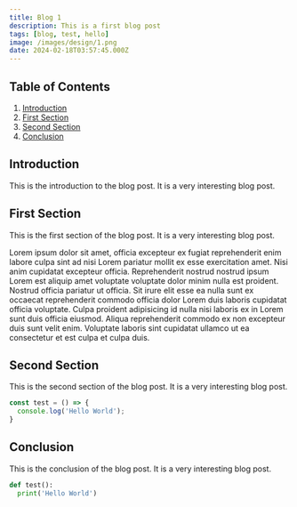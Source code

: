 ```yaml
---
title: Blog 1
description: This is a first blog post
tags: [blog, test, hello]
image: /images/design/1.png
date: 2024-02-18T03:57:45.000Z
---
```


## Table of Contents 
1. [Introduction](#introduction)
2. [First Section](#first-section)
3. [Second Section](#second-section)
4. [Conclusion](#conclusion)

## Introduction
This is the introduction to the blog post. It is a very interesting blog post.

## First Section
This is the first section of the blog post. It is a very interesting blog post.

Lorem ipsum dolor sit amet, officia excepteur ex fugiat reprehenderit enim labore culpa sint ad nisi Lorem pariatur mollit ex esse exercitation amet. Nisi anim cupidatat excepteur officia. Reprehenderit nostrud nostrud ipsum Lorem est aliquip amet voluptate voluptate dolor minim nulla est proident. Nostrud officia pariatur ut officia. Sit irure elit esse ea nulla sunt ex occaecat reprehenderit commodo officia dolor Lorem duis laboris cupidatat officia voluptate. Culpa proident adipisicing id nulla nisi laboris ex in Lorem sunt duis officia eiusmod. Aliqua reprehenderit commodo ex non excepteur duis sunt velit enim. Voluptate laboris sint cupidatat ullamco ut ea consectetur et est culpa et culpa duis.

## Second Section 
This is the second section of the blog post. It is a very interesting blog post.

```javascript
const test = () => {
  console.log('Hello World');
}
```

## Conclusion
This is the conclusion of the blog post. It is a very interesting blog post.
```python 
def test():
  print('Hello World')
```
